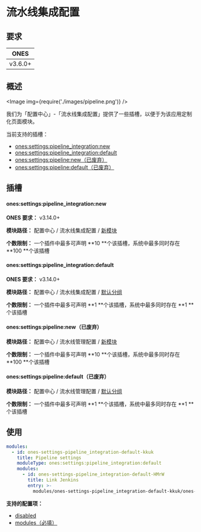 # 流水线集成配置

## 要求

|  ONES   |
| :-----: |
| v3.6.0+ |

## 概述

<Image img={require('./images/pipeline.png')} />

我们为「配置中心」-「流水线集成配置」提供了一些插槽，以便于为该应用定制化页面模块。

当前支持的插槽：

- [ones:settings:pipeline_integration:new](#onessettingspipeline_integrationnew)
- [ones:settings:pipeline_integration:default](#onessettingspipeline_integrationdefault)
- [ones:settings:pipeline:new（已废弃）](#onessettingspipelinenew已废弃)
- [ones:settings:pipeline:default（已废弃）](#onessettingspipelinedefault已废弃)

## 插槽

#### ones:settings:pipeline_integration:new

**ONES 要求：** v3.14.0+

**模块路径：** 配置中心 / 流水线集成配置 / [新模块](../index.mdx#slot-hierarchy)

**个数限制：** 一个插件中最多可声明 **10 **个该插槽，系统中最多同时存在 **100 **个该插槽

#### ones:settings:pipeline_integration:default

**ONES 要求：** v3.14.0+

**模块路径：** 配置中心 / 流水线集成配置 / [默认分组](../index.mdx#slot-hierarchy)

**个数限制：** 一个插件中最多可声明 **1 **个该插槽，系统中最多同时存在 **1 **个该插槽

#### ones:settings:pipeline:new（已废弃）

**模块路径：** 配置中心 / 流水线管理配置 / [新模块](../index.mdx#slot-hierarchy)

**个数限制：** 一个插件中最多可声明 **10 **个该插槽，系统中最多同时存在 **100 **个该插槽

#### ones:settings:pipeline:default（已废弃）

**模块路径：** 配置中心 / 流水线管理配置 / [默认分组](../index.mdx#slot-hierarchy)

**个数限制：** 一个插件中最多可声明 **1 **个该插槽，系统中最多同时存在 **1 **个该插槽

## 使用

```yaml
modules:
  - id: ones-settings-pipeline_integration-default-kkuk
    title: Pipeline settings
    moduleType: ones:settings:pipeline_integration:default
    modules:
      - id: ones-settings-pipeline_integration-default-HMrW
        title: Link Jenkins
        entry: >-
          modules/ones-settings-pipeline_integration-default-kkuk/ones-settings-pipeline_integration-default-HMrW/index.html
```

**支持的配置项：**

- [disabled](../../../../../reference/config/plugin.yaml#disabled)
- [modules（必填）](../../../../../reference/config/plugin.yaml#subModule)

